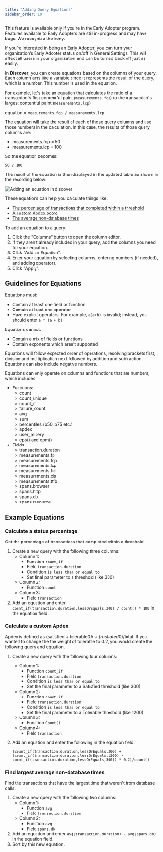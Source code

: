 ```yaml
---
title: "Adding Query Equations"
sidebar_order: 10
---
```


<Note>

This feature is available only if you're in the Early Adopter program. Features available to Early Adopters are still in-progress and may have bugs. We recognize the irony.

If you’re interested in being an Early Adopter, you can turn your organization’s Early Adopter status on/off in General Settings. This will affect all users in your organization and can be turned back off just as easily.

</Note>

In **Discover**, you can create equations based on the columns of your query. Each column acts like a variable since it represents the result of the query, which is a number. This number is used in the equation.

For example, let's take an equation that calculates the ratio of a transaction's first contentful paint (`measurements.fcp`) to the transaction's largest contentful paint (`measurements.lcp`):

equation = `measurements.fcp / measurements.lcp`

The equation will take the result of each of those query columns and use those numbers in the calculation. In this case, the results of those query columns are:

- measurements.fcp = 50
- measurements.lcp = 100

So the equation becomes:

`50 / 100`

The result of the equation is then displayed in the updated table as shown in the recording below:

![Adding an equation in discover](./add_equation.gif)

These equations can help you calculate things like:

- [The percentage of transactions that completed within a threshold](#calculate-a-status-percentage)
- [A custom Apdex score](/#calculate-a-custom-apdex)
- [The average non-database times](#find-largest-average-non-database-times)

To add an equation to a query:

1. Click the "Columns" button to open the column editor.
2. If they aren't already included in your query, add the columns you need for your equation.
3. Click "Add an Equation".
4. Enter your equation by selecting columns, entering numbers (if needed), and adding operators.
5. Click "Apply".

## Guidelines for Equations

Equations must:

- Contain at least one field or function
- Contain at least one operator
- Have explicit operators. For example, `a(a+b)` is invalid; instead, you should enter `a * (a + b)`

Equations cannot:

- Contain a mix of fields or functions
- Contain exponents which aren't supported

Equations will follow expected order of operations, resolving brackets first, division and multiplication next followed by addition and subtraction. Equations can also include negative numbers.

Equations can only operate on columns and functions that are numbers, which includes:

- Functions:
    - count
    - count_unique
    - count_if
    - failure_count
    - avg
    - sum
    - percentiles (p50, p75 etc.)
    - apdex
    - user_misery
    - eps() and epm()
- Fields
    - transaction.duration
    - measurements.fp
    - measurements.fcp
    - measurements.lcp
    - measurements.fid
    - measurements.cls
    - measurements.ttfb
    - spans.browser
    - spans.http
    - spans.db
    - spans.resource

## Example Equations

### Calculate a status percentage

Get the percentage of transactions that completed within a threshold

1. Create a new query with the following three columns:
    - Column 1:
        - Function  `count_if`
        - Field `transaction.duration`
        - Condition `is less than or equal to`
        - Set final parameter to a threshold (like 300)
    - Column 2:
        - Function `count`
    - Column 3:
        - Field `transaction`
2. Add an equation and enter  `count_if(transaction.duration,lessOrEquals,300) / count() * 100` in the equation field.

### Calculate a custom Apdex

Apdex is defined as (satisfied + tolerable*0.5 + frustrated*0)/total. If you wanted to change the the weight of tolerable to 0.2, you would create the following query and equation.

1. Create a new query with the following four columns:
    - Column 1:
        - Function `count_if`
        - Field  `transaction.duration`
        - Condition `is less than or equal to`
        - Set the final parameter to a Satisfied threshold (like 300)
    - Column 2:
        - Function `count_if`
        - Field `transaction.duration`
        - Condition `is less than or equal to`
        - Set the final parameter to a Tolerable threshold (like 1200)
    - Column 3:
        - Function `Count()`
    - Column 4:
        - Field  `transaction`
2. Add an equation and enter the following in the equation field:

    `(count_if(transaction.duration,lessOrEquals,300) + (count_if(transaction.duration,lessOrEquals,1200) - count_if(transaction.duration,lessOrEquals,300)) * 0.2)/count()`

### Find largest average non-database times

Find the transactions that have the largest time that weren't from database calls.

1. Create a new query with the following two columns:
    - Column 1:
        - Function `avg`
        - Field `transaction.duration`
    - Column 2:
        - Function  `avg`
        - Field  `spans.db`
2. Add an equation and enter `avg(transaction.duration) - avg(spans.db)` in the equation field.
3. Sort by this new equation.
